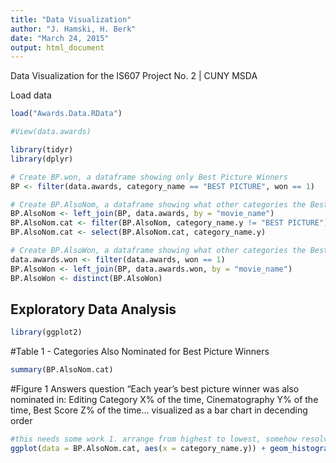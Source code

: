```yaml
---
title: "Data Visualization"
author: "J. Hamski, H. Berk"
date: "March 24, 2015"
output: html_document
---
```


Data Visualization for the IS607 Project No. 2 | CUNY MSDA 

Load data
```r
load("Awards.Data.RData")

#View(data.awards)
```

```r
library(tidyr)
library(dplyr)

# Create BP.won, a dataframe showing only Best Picture Winners
BP <- filter(data.awards, category_name == "BEST PICTURE", won == 1)

# Create BP.AlsoNom, a dataframe showing what other categories the Best Picture Winners were NOMINATED for
BP.AlsoNom <- left_join(BP, data.awards, by = "movie_name")
BP.AlsoNom.cat <- filter(BP.AlsoNom, category_name.y != "BEST PICTURE") 
BP.AlsoNom.cat <- select(BP.AlsoNom.cat, category_name.y) 

# Create BP.AlsoWon, a dataframe showing what other categories the Best Picture winners WON
data.awards.won <- filter(data.awards, won == 1)
BP.AlsoWon <- left_join(BP, data.awards.won, by = "movie_name")
BP.AlsoWon <- distinct(BP.AlsoWon)
```


## Exploratory Data Analysis
```r
library(ggplot2)
```

#Table 1 - Categories Also Nominated for Best Picture Winners

```r
summary(BP.AlsoNom.cat)
```

#Figure 1
Answers question "Each year's best picture winner was also nominated in: Editing Category X% of the time,
Cinematography Y% of the time, Best Score Z% of the time... visualized as a bar chart in decending order
```r
#this needs some work 1. arrange from highest to lowest, somehow resolve names?
ggplot(data = BP.AlsoNom.cat, aes(x = category_name.y)) + geom_histogram(binwidth = 1) 

```